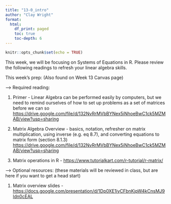 ```yaml
---
title: "13-0_intro"
author: "Clay Wright"
format: 
  html:
    df_print: paged
    toc: true
    toc-depth: 6
---
```

```r
knitr::opts_chunk$set(echo = TRUE)
```
This week, we will be focusing on Systems of Equations in R. Please review the following readings to refresh your linear algebra skills. 

This week's prep:
(Also found on Week 13 Canvas page)

--> Required reading:

1. Primer - Linear Algebra can be performed easily by computers, but we need to remind ourselves of how to set up problems as a set of matrices before we can so    <https://drive.google.com/file/d/132NvRrMVbBYNex5iNhoeBwC1ck5MZMAB/view?usp=sharing> 

2. Matrix Algebra Overview - basics, notation, refresher on matrix multiplication, using inverse (e.g. eq 8.7), and converting equations to matrix form (section 8.1.3)
<https://drive.google.com/file/d/132NvRrMVbBYNex5iNhoeBwC1ck5MZMAB/view?usp=sharing>

3. Matrix operations in R - 
<https://www.tutorialkart.com/r-tutorial/r-matrix/>

--> Optional resources: 
(these materials will be reviewed in class, but are here if you want to get a head start)

1. Matrix overview slides - <https://docs.google.com/presentation/d/1Dp0XE1iyCFbnKjpW4kCnsMJ9ldn0cEAL>

